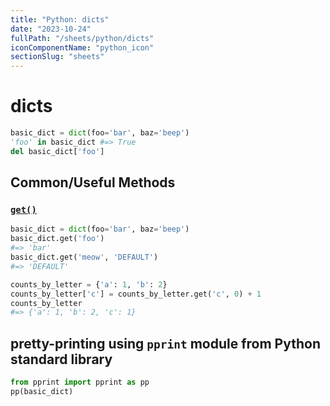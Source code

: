```yaml
---
title: "Python: dicts"
date: "2023-10-24"
fullPath: "/sheets/python/dicts"
iconComponentName: "python_icon"
sectionSlug: "sheets"
---
```


# dicts
```python
basic_dict = dict(foo='bar', baz='beep')
'foo' in basic_dict #=> True
del basic_dict['foo']
```

## Common/Useful Methods

### [`get()`](https://python-reference.readthedocs.io/en/latest/docs/dict/get.html)

```python
basic_dict = dict(foo='bar', baz='beep')
basic_dict.get('foo')
#=> 'bar'
basic_dict.get('meow', 'DEFAULT')
#=> 'DEFAULT'

counts_by_letter = {'a': 1, 'b': 2}
counts_by_letter['c'] = counts_by_letter.get('c', 0) + 1
counts_by_letter
#=> {'a': 1, 'b': 2, 'c': 1}

```

## pretty-printing using `pprint` module from Python standard library
```python
from pprint import pprint as pp
pp(basic_dict)
```

